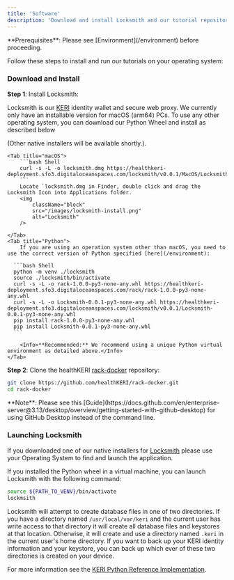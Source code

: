 ```yaml
---
title: 'Software'
description: 'Download and install Locksmith and our tutorial repository.'
---
```


<Info>
  **Prerequisites**: Please see [Environment](/environment) before proceeding. <br />
</Info>

Follow these steps to install and run our tutorials on your operating system:


### Download and Install

**Step 1**: Install Locksmith:

Locksmith is our [KERI](/essentials/overview) identity wallet and secure web proxy.  We currently only have an installable version for macOS (arm64) PCs.  To use any other operating system, you can download our Python Wheel and install as described below

(Other native installers will be available shortly.).

<Tabs>

    <Tab title="macOS">
        ```bash Shell
        curl -s -L -o locksmith.dmg https://healthkeri-deployment.sfo3.digitaloceanspaces.com/locksmith/v0.0.1/MacOS/Locksmith.dmg
        ```
        Locate `locksmith.dmg in Finder, double click and drag the Locksmith Icon into Applications folder.
        <img
            className="block"
            src="/images/locksmith-install.png"
            alt="Locksmith"
        />

    </Tab>
    <Tab title="Python">
        If you are using an operation system other than macOS, you need to use the correct version of Python specified [here](/environment):

      ```bash Shell
      python -m venv ./locksmith
      source ./locksmith/bin/activate
      curl -s -L -o rack-1.0.0-py3-none-any.whl https://healthkeri-deployment.sfo3.digitaloceanspaces.com/rack/rack-1.0.0-py3-none-any.whl
      curl -s -L -o Locksmith-0.0.1-py3-none-any.whl https://healthkeri-deployment.sfo3.digitaloceanspaces.com/locksmith/v0.0.1/Locksmith-0.0.1-py3-none-any.whl
      pip install rack-1.0.0-py3-none-any.whl
      pip install Locksmith-0.0.1-py3-none-any.whl
      ```

        <Info>**Recommended:** We recommend using a unique Python virtual environment as detailed above.</Info>
    </Tab>
</Tabs>

**Step 2**: Clone the healthKERI [rack-docker](https://github.com/healthKERI/rack-docker) repository:

<CodeGroup>

```bash Git
git clone https://github.com/healthKERI/rack-docker.git
cd rack-docker
```
</CodeGroup>

<Info>
    **Note**: Please see this [Guide](https://docs.github.com/en/enterprise-server@3.13/desktop/overview/getting-started-with-github-desktop) for using GitHub Desktop instead of the command line. <br />
</Info>



### Launching Locksmith

If you downloaded one of our native installers for [Locksmith](#download-and-install) please use your Operating System to find and launch the application.

If you installed the Python wheel in a virtual machine, you can launch Locksmith with the following command:

```bash
source ${PATH_TO_VENV}/bin/activate
lockmsith
```

Locksmith will attempt to create database files in one of two directories.  If you have a directory named `/usr/local/var/keri` and the current user has write access to that directory it will create all database files and keystores at that location.
Otherwise, it will create and use a directory named `.keri` in the current user's home directory.  If you want to back up your KERI identity information and your keystore, you can back up which ever of these two directories is created on your device.


For more information see the [KERI Python Reference Implementation](https://github.com/WebOfTrust/keripy).
